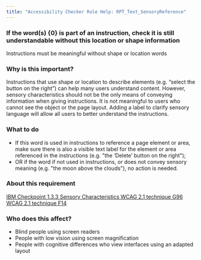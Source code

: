 ```yaml
---
title: "Accessibility Checker Rule Help: RPT_Text_SensoryReference"
---
```


<div className="toolHelp">
<Row>
<Column colLg={16} colMd={8} colSm={4} className="toolHead">

### If the word(s) {0} is part of an instruction, check it is still understandable without this location or shape information

<div id="locLevel"></div>

Instructions must be meaningful without shape or location words

</Column>
</Row>
<Row>
<Column colLg={11} colMd={5} colSm={4} className="toolMain">

### Why is this important?

Instructions that use shape or location to describe elements (e.g. “select the button on the right”) can help many users understand content. However, sensory characteristics should not be the only means of conveying information when giving instructions. It is not meaningful to users who cannot see the object or the page layout. Adding a label to clarify sensory language will allow all users to better understand the instructions.

<div id="locSnippet"></div>

### What to do

* If this word is used in instructions to reference a page element or area, make sure there is also a visible text label for the element or area referenced in the instructions (e.g. "the ‘Delete’ button on the right");
* OR if the word if not used in instructions, or does not convey sensory meaning (e.g. "the moon above the clouds"), no action is needed.

</Column>
<Column colLg={5} colMd={3} colSm={4} className="toolLeft">

### About this requirement

[IBM Checkpoint 1.3.3 Sensory Characteristics ](https://www.ibm.com/able/requirements/requirements/#1_3_3)
[WCAG 2.1 technique G96 ](https://www.w3.org/WAI/WCAG21/Techniques/general/G96.html)
[WCAG 2.1 technique F14 ](https://www.w3.org/WAI/WCAG21/Techniques/failures/F14)

### Who does this affect?

* Blind people using screen readers
* People with low vision using screen magnification
* People with cognitive differences who view interfaces using an adapted layout

</Column>
</Row>
</div>

